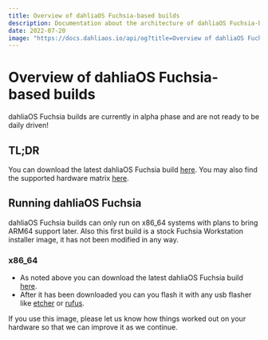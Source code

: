 ```yaml
---
title: Overview of dahliaOS Fuchsia-based builds
description: Documentation about the architecture of dahliaOS Fuchsia-based builds.
date: 2022-07-20
image: "https://docs.dahliaos.io/api/og?title=Overview of dahliaOS Fuchsia-based builds&desc=Documentation about the architecture of dahliaOS Fuchsia-based builds."
---
```



# Overview of dahliaOS Fuchsia-based builds

<Callout type="warning" emoji="⚠️">
    dahliaOS Fuchsia builds are currently in alpha phase and are not ready to be daily driven!
</Callout>

## TL;DR

You can download the latest dahliaOS Fuchsia build [here](https://github.com/dahliaOS/fuchsia/releases/latest). You may also find the supported hardware matrix [here](https://docs.dahliaos.io/hardware/supported-hardware).

## Running dahliaOS Fuchsia
<Callout>
dahliaOS Fuchsia builds can only run on x86_64 systems with plans to bring ARM64 support later. Also this first build is a stock Fuchsia Workstation installer image, it has not been modified in any way.
</Callout>

### x86_64

- As noted above you can download the latest dahliaOS Fuchsia build [here](https://github.com/dahliaOS/fuchsia/releases/latest).
- After it has been downloaded you can you flash it with any usb flasher like [etcher](https://www.balena.io/etcher) or [rufus](https://rufus.ie).

<Callout>
If you use this image, please let us know how things worked out on your hardware so that we can improve it as we continue.
</Callout>
